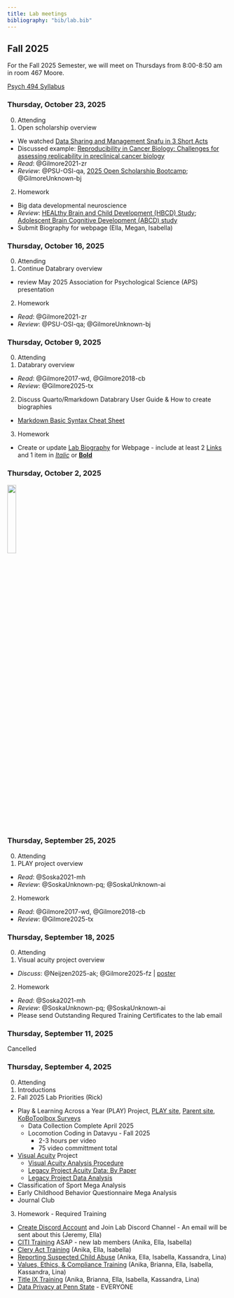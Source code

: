 ```yaml
---
title: Lab meetings
bibliography: "bib/lab.bib"
---
```


## Fall 2025

For the Fall 2025 Semester, we will meet on Thursdays from 8:00-8:50 am in room 467 Moore.

[Psych 494 Syllabus](https://psu-psychology.github.io/psych-494-gilmore/)

### Thursday, October 23, 2025

0. Attending
1. Open scholarship overview
  - We watched [Data Sharing and Management Snafu in 3 Short Acts](https://www.youtube.com/watch?v=N2zK3sAtr-4)
  - Discussed example: [Reproducibility in Cancer Biology: Challenges for assessing replicability in preclinical cancer biology](https://doi.org/10.7554/eLife.67995)
  - *Read*: @Gilmore2021-zr
  - *Review*: @PSU-OSI-qa, [2025 Open Scholarship Bootcamp](https://penn-state-open-science.github.io/bootcamp-2025/); @GilmoreUnknown-bj
2. Homework
  - Big data developmental neuroscience
  - *Review*: [HEALthy Brain and Child
Development (HBCD) Study](https://hbcdstudy.org); [Adolescent Brain Cognitive Development (ABCD) study](https://abcdstudy.org)
  - Submit Biography for webpage (Ella, Megan, Isabella)

### Thursday, October 16, 2025

0. Attending
1. Continue Databrary overview
  - review May 2025 Association for Psychological Science (APS) presentation 
2. Homework
  - *Read*: @Gilmore2021-zr
  - *Review*: @PSU-OSI-qa; @GilmoreUnknown-bj

### Thursday, October 9, 2025 

0. Attending
1. Databrary overview
  - *Read*: @Gilmore2017-wd, @Gilmore2018-cb
  - *Review*: @Gilmore2025-tx
2. Discuss Quarto/Rmarkdown Databrary User Guide & How to create biographies
  - [Markdown Basic Syntax Cheat Sheet](https://www.markdownguide.org/basic-syntax/)
  
3. Homework  
- Create or update [Lab Biography](https://gilmore-lab.github.io/who-we-are.html) for Webpage - include at least 2 [Links](https://www.markdownguide.org/basic-syntax/#links) and 1 item in *[Italic](https://www.markdownguide.org/basic-syntax/#italic)* or **[Bold](https://www.markdownguide.org/basic-syntax/#bold)**


### Thursday, October 2, 2025 

![](images/no-meeting1.png){fig-align="left" width="20%"}

### Thursday, September 25, 2025 

0. Attending
1. PLAY project overview
  - *Read*: @Soska2021-mh
  - *Review*: @SoskaUnknown-pq; @SoskaUnknown-ai
2. Homework
  - *Read*: @Gilmore2017-wd, @Gilmore2018-cb
  - *Review*: @Gilmore2025-tx

### Thursday, September 18, 2025 

0. Attending
1. Visual acuity project overview
  - *Discuss*: @Neijzen2025-ak; @Gilmore2025-fz | [poster](https://github.com/gilmore-lab/vss-2025-poster/blob/main/vss-2025-poster.pdf) 
2. Homework  
  - *Read*: @Soska2021-mh
  - *Review*: @SoskaUnknown-pq; @SoskaUnknown-ai
  - Please send Outstanding Requred Training Certificates to the lab email

### Thursday, September 11, 2025 

Cancelled

### Thursday, September 4, 2025 

0. Attending
1. Introductions
2. Fall 2025 Lab Priorities (Rick)
  - Play & Learning Across a Year (PLAY) Project, [PLAY site](https://play-project.org), [Parent site](https://anhourinthelife.org), [KoBoToolbox Surveys](https://PLAY-behaviorome.github.io/KoBoToolbox/)
    - Data Collection Complete April 2025
    - Locomotion Coding in Datavyu - Fall 2025
      - 2-3 hours per video
      - 75 video committment total
  - [Visual Acuity](https://gilmore-lab.github.io/visual-acuity/) Project
    - [Visual Acuity Analysis Procedure](https://docs.google.com/document/d/1jdoIzE1cLHphA9y89jyhK20lTXJ2WCu4fBIATH25EeY/edit?tab=t.0)
    - [Legacy Project Acuity Data: By Paper](https://docs.google.com/spreadsheets/d/1UFZkbh9oU4JHpYsrkDQcNmDyqD4J-qB74dhyMzIkqKs/edit?gid=432255138#gid=432255138)
    - [Legacy Project Data Analysis](https://docs.google.com/spreadsheets/d/1XnGweqEAiTlU8mhvWqtCCMNm9l5txdR0YpQsuMxvgio/edit?gid=998401983#gid=998401983)
  - Classification of Sport Mega Analysis
  - Early Childhood Behavior Questionnaire Mega Analysis
  - Journal Club

3. Homework - Required Training
  - [Create Discord Account](https://gilmore-lab.github.io/protocols/onboarding.html#discord) and Join Lab Discord Channel - An email will be sent about this (Jeremy, Ella)
  - [CITI Training](https://gilmore-lab.github.io/protocols/training.html#citi-training) ASAP - new lab members (Anika, Ella, Isabella)
  - [Clery Act Training](https://gilmore-lab.github.io/protocols/training.html#clery-act-training) (Anika, Ella, Isabella)
  - [Reporting Suspected Child  Abuse](https://gilmore-lab.github.io/protocols/training.html#reporting-suspected-child-abuse) (Anika, Ella, Isabella, Kassandra, Lina)
  - [Values, Ethics, & Compliance Training](https://gilmore-lab.github.io/protocols/training.html#values-ethics-and-compliance-training) (Anika, Brianna, Ella, Isabella, Kassandra, Lina)
  - [Title IX Training](https://gilmore-lab.github.io/protocols/training.html#understanding-title-ix-at-penn-state) (Anika, Brianna, Ella, Isabella, Kassandra, Lina)
  - [Data Privacy at Penn State](https://gilmore-lab.github.io/protocols/training.html#data-privacy-at-penn-state) - EVERYONE


